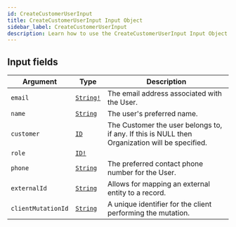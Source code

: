 ```yaml
---
id: CreateCustomerUserInput
title: CreateCustomerUserInput Input Object
sidebar_label: CreateCustomerUserInput
description: Learn how to use the CreateCustomerUserInput Input Object for Prismatic's API.
---
```


## Input fields

| Argument           | Type                                      | Description                                                                                    |
| ------------------ | ----------------------------------------- | ---------------------------------------------------------------------------------------------- |
| `email`            | [`String!`](api/schema/scalar/String.mdx) | The email address associated with the User.                                                    |
| `name`             | [`String`](api/schema/scalar/String.mdx)  | The user's preferred name.                                                                     |
| `customer`         | [`ID`](api/schema/scalar/ID.mdx)          | The Customer the user belongs to, if any. If this is NULL then Organization will be specified. |
| `role`             | [`ID!`](api/schema/scalar/ID.mdx)         |                                                                                                |
| `phone`            | [`String`](api/schema/scalar/String.mdx)  | The preferred contact phone number for the User.                                               |
| `externalId`       | [`String`](api/schema/scalar/String.mdx)  | Allows for mapping an external entity to a  record.                                   |
| `clientMutationId` | [`String`](api/schema/scalar/String.mdx)  | A unique identifier for the client performing the mutation.                                    |
